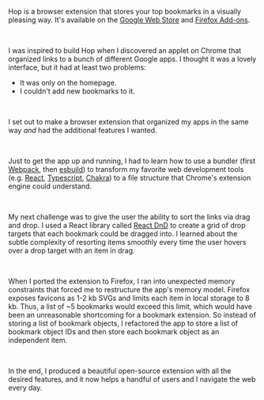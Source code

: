 
Hop is a browser extension that stores your top bookmarks in a visually pleasing
way. It's available on the [Google Web
Store](https://chrome.google.com/webstore/detail/hop/djdlkcbfbdebfaoakhnoienanaakgccd)
and [Firefox Add-ons](https://addons.mozilla.org/en-US/firefox/addon/hop).

<Center>
   <CaptionedImage
      src={HopComposite}
      caption="Hop's primary view on the left and edit mode on the right."
      priority
   />
</Center>

<br />

I was inspired to build Hop when I discovered an applet on Chrome that organized
links to a bunch of different Google apps. I thought it was a lovely interface, but
it had at least two problems:

-  It was only on the homepage.
-  I couldn't add new bookmarks to it.

<Center mt={6}>
   <CaptionedImage
      src={ChromeApplet}
      caption="The Chrome bookmark applet that inspired Hop."
   />
</Center>

<br />

I set out to make a browser extension that organized my apps in the same way _and_
had the additional features I wanted.

<br />

Just to get the app up and running, I had to learn how to use a bundler (first
[Webpack](https://webpack.js.org), then [esbuild](https://esbuild.github.io)) to
transform my favorite web development tools (e.g. [React](https://react.dev),
[Typescript](https://www.typescriptlang.org), [Chakra](https://chakra-ui.com))
to a file structure that Chrome's extension engine could understand.

<br />

My next challenge was to give the user the ability to sort the links via drag and
drop. I used a React library called [React DnD](https://react-dnd.github.io/react-dnd/about)
to create a grid of drop targets that each bookmark could be dragged into. I learned
about the subtle complexity of resorting items smoothly every time the user hovers
over a drop target with an item in drag.

<br />

When I ported the extension to Firefox, I ran into unexpected memory constraints
that forced me to restructure the app's memory model. Firefox exposes favicons as
1-2 kb SVGs and limits each item in local storage to 8 kb. Thus, a list of ~5 bookmarks
would exceed this limit, which would have been an unreasonable shortcoming for a
bookmark extension. So instead of storing a list of bookmark objects, I refactored
the app to store a list of bookmark object IDs and then store each bookmark object
as an independent item.

<br />

In the end, I produced a beautiful open-source extension with all the desired features,
and it now helps a handful of users and I navigate the web every day.
